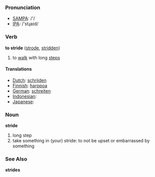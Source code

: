 === Pronunciation ===
*[[w:SAMPA|SAMPA]]: /'/
*[[w:IPA|IPA]]: /'stɻaɪd/

=== Verb ===

'''to stride''' ([[strode]], [[stridden]])

# to [[walk]] with long [[steps]]

==== Translations ====
*[[Dutch]]: [[schrijden]]
*[[Finnish]]: [[harppoa]]
*[[German]]: [[schreiten]]
*[[Indonesian]]: [[]]
*[[Japanese]]: [[]]

=== Noun ===

'''stride'''

# long step
# take something in (your) stride: to not be upset or embarrassed by something

===See Also===

'''strides'''